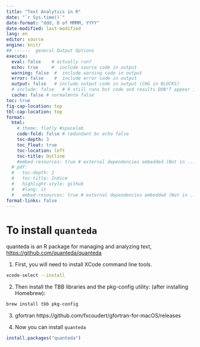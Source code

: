 ```yaml
---
title: "Text Analytics in R"
date: "`r Sys.time()`"
date-format: "ddd, D of MMMM, YYYY"
date-modified: last-modified
lang: en
editor: source
engine: knitr
## ------  general Output Options
execute:     
  eval: false    # actually run? 
  echo: true     #  include source code in output
  warning: false  #  include warning code in output
  error: false    #  include error code in output
  output: false   # include output code in output (CHG in BLOCKS)
  # include: false   # R still runs but code and results DON"T appear in output  
  cache: false # normalmnte false
toc: true
fig-cap-location: top
tbl-cap-location: top
format:
  html:
    # theme: flatly #spacelab
    code-fold: false # redundant bc echo false 
    toc-depth: 3
    toc_float: true
    toc-location: left
    toc-title: Outline
    #embed-resources: true # external dependencies embedded (Not in ..._files/)
  # pdf:
  #   toc-depth: 2
  #   toc-title: Indice
  #   highlight-style: github
  #   #lang: it
  #   embed-resources: true # external dependencies embedded (Not in ..._files/)
format-links: false
---
```


# To install `quanteda`
quanteda is an R package for managing and analyzing text, [https://github.com/quanteda/quanteda](https://github.com/quanteda/quanteda)

1. First, you will need to install XCode command line tools.
```bash
xcode-select --install
```

2. Then install the TBB libraries and the pkg-config utility: (after installing Homebrew):
```bash
brew install tbb pkg-config
```

3. gfortran
https://github.com/fxcoudert/gfortran-for-macOS/releases

4. Now you can install `quanteda` 


```r
install.packages("quanteda") 
```
